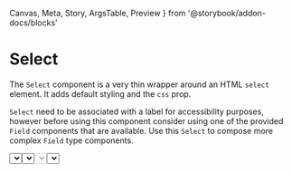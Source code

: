   Canvas,
  Meta,
  Story,
  ArgsTable,
  Preview
} from '@storybook/addon-docs/blocks'



<Meta title="Select" component={Select} />

# Select

The `Select` component is a very thin wrapper around an HTML `select` element. It adds default styling and the `css` prop.

`Select` need to be associated with a label for accessibility purposes, however before using this component consider using one of the provided `Field` components that are available. Use this `Select` to compose more complex `Field` type components.

<Preview>
  <Story name="Basic">
    <Select
      ariaLabel={'basic'}
      options={[
        { value: 1, label: 'Apples' },
        { value: 2, label: 'Bananas' }
      ]}
    />
  </Story>
</Preview>

## Accessibility

For accessibility purposes the component needs either to have the `id` or `name` prop set to link it to the label it is associated with. If those are not available, please add an `aria-label` or a `title` to ensure that the component remains accessible

## Default Option

The component can display a default option without a value by passing the `defaultOption` property.

<Preview>
  <Story name="Default option">
    <Select
      defaultOption="please select"
      ariaLabel={'with default option'}
      options={[
        { value: 1, label: 'one' },
        { value: 2, label: 'two' }
      ]}
    />
  </Story>
</Preview>

## Disabled select

The component has a `disabled` state, by setting the `disabled` property.

<Preview>
  <Story name="Disabled control">
    <Select
      disabled={true}
      ariaLabel={'disabled dropdown'}
      options={[
        { value: 1, label: 'Apples' },
        { value: 2, label: 'Bananas' }
      ]}
    />
  </Story>
</Preview>

## Disabled Option

The component can show an option as `disabled`, by setting the `disabled` property on the option.

<Preview>
  <Story name="Disabled Option">
    <Select
      ariaLabel={'disabled options dropdown'}
      options={[
        { value: 1, label: 'Apples', disabled: true },
        { value: 2, label: 'Bananas' }
      ]}
    />
  </Story>
</Preview>

## Props

<ArgsTable of={Select} />
